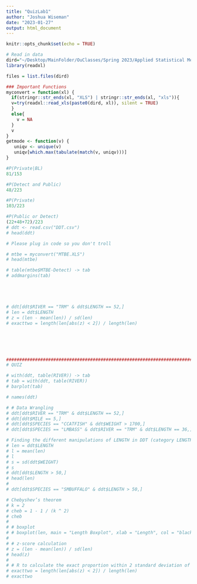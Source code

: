 ```yaml
---
title: "QuizLab1"
author: "Joshua Wiseman"
date: "2023-01-27"
output: html_document
---
```


```r
knitr::opts_chunk$set(echo = TRUE)
```

```r
# Read in data
dird="~/Desktop/MainFolder/OuClasses/Spring 2023/Applied Statistical Methods/FALL224753wise0046/CourseData/Data-for-the-course/K25936_Downloads/Excel/"
library(readxl)

files = list.files(dird)

### Important Functions
myconvert = function(xl) {
  if(stringr::str_ends(xl, "XLS") | stringr::str_ends(xl, "xls")){
  v=try(readxl::read_xls(paste0(dird, xl)), silent = TRUE)
  }
  else{
    v = NA
  }
  v
}
getmode <- function(v) {
   uniqv <- unique(v)
   uniqv[which.max(tabulate(match(v, uniqv)))]
}

#P(Private|BL)
81/153

#P(Detect and Public)
48/223

#P(Private)
103/223

#P(Public or Detect)
(22+48+72)/223
# ddt <- read.csv("DDT.csv")
# head(ddt)

# Please plug in code so you don't troll

# mtbe = myconvert("MTBE.XLS")
# head(mtbe)

# table(mtbe$MTBE-Detect) -> tab
# addmargins(tab)





# ddt[ddt$RIVER == "TRM" & ddt$LENGTH == 52,]
# len = ddt$LENGTH
# z = (len - mean(len)) / sd(len)
# exacttwo = length(len[abs(z) < 2]) / length(len)






################################################################################
# QUIZ

# with(ddt, table(RIVER)) -> tab
# tab = with(ddt, table(RIVER))
# barplot(tab)

# names(ddt)

# # Data Wrangling
# ddt[ddt$RIVER == "TRM" & ddt$LENGTH == 52,]
# ddt[ddt$MILE == 5,]
# ddt[ddt$SPECIES == "CCATFISH" & ddt$WEIGHT > 1700,]
# ddt[ddt$SPECIES == "LMBASS" & ddt$RIVER == "TRM" & ddt$LENGTH == 36,]

# Finding the different manipulations of LENGTH in DDT (category LENGTH)
# len = ddt$LENGTH
# l = mean(len)
# l
# s = sd(ddt$WEIGHT)
# s
# ddt[ddt$LENGTH > 50,]
# head(len)
# 
# ddt[ddt$SPECIES == "SMBUFFALO" & ddt$LENGTH > 50,]

# Chebyshev’s theorem
# k = 2
# cheb = 1 - 1 / (k ^ 2)
# cheb
# 
# # boxplot
# # boxplot(len, main = "Length Boxplot", xlab = "Length", col = "black", horizontal = TRUE, notch = TRUE)
# 
# # z-score calculation
# z = (len - mean(len)) / sd(len)
# head(z)
# 
# # R to calculate the exact proportion within 2 standard deviation of the mean.
# exacttwo = length(len[abs(z) < 2]) / length(len)
# exacttwo
```

